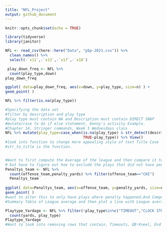 ```yaml
---
title: "NFL_Project"
output: github_document
---
```


```r
knitr::opts_chunk$set(echo = TRUE)
```


```r
library(tidyverse)
library(janitor)
```


```r
NFL <- read_csv(here::here("Data", "pbp-2021.csv")) %>% 
  clean_names() %>%
  select(-`x11`,-`x13`,-`x17`,-`x18`)


```



```r
 play_down_freq <- NFL %>% 
  count(play_type,down)
play_down_freq
```
```r

ggplot( data=play_down_freq, aes(x=down, y=play_type, size=n) ) +
geom_point( )

NFL %>% filter(is.na(play_type))
```

```r
#Specifying the data set
#filter by description and play type
#play type must contain NA and Description must contain DIRECT SNAP
#mutate/case to do if else statement, Denny's activity Example.
#Chapter 14, Stringer commands, Week 5 Wednesdays class
NFL %>% mutate(play_type=case_when(is.na(play_type) & str_detect(description,"DIRECT SNAP")~ "Wildcat",
                                   TRUE~play_type)) %>% View()
#look into function to change more appealing style of text Title Case
#str_to_title is the function.



```







```r
#Want to first compute the Average of the league and then compare it to the Chicago Bears.
# but have to figure out how to exclude the plays that did not have penalties.
Penaltys_team <- NFL %>% 
  count(offense_team,penalty_yards) %>% filter(offense_team=="CHI")
  Penaltys_team
  
ggplot( data=Penaltys_team, aes(x=offense_team, y=penalty_yards, size=n) ) +
geom_point( )
#want to alter this to only have plays where penalty happened.And Compete league average to compare against. Also Figure out what NA is?
#Summary Table of League average and then plot a line with League average and Chicago Average. Do an overlay, "How to add average line to dot/boxplot"
```

```r
Playtype_Yardage <- NFL %>% filter(!play_type%in%c("TIMEOUT","CLOCK STOP", "EXCEPTION", "PENALTY","KICK OFF","EXTRA POINT", "QB KNEEL", is.na(play_type))) %>%  
  count(yards, play_type)
Playtype_Yardage
#Want to look into removing rows that contain, Timeouts, QB-Kneel, End of game, End of Quarter
```






















